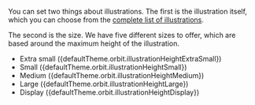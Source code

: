 
You can set two things about illustrations.
The first is the illustration itself,
which you can choose from the [complete list of illustrations](#available-illustrations).

The second is the size.
We have five different sizes to offer, which are based around the maximum height of the illustration.

<ul>
  <li>Extra small ({defaultTheme.orbit.illustrationHeightExtraSmall})</li>
  <li>Small ({defaultTheme.orbit.illustrationHeightSmall})</li>
  <li>Medium ({defaultTheme.orbit.illustrationHeightMedium})</li>
  <li>Large ({defaultTheme.orbit.illustrationHeightLarge})</li>
  <li>Display ({defaultTheme.orbit.illustrationHeightDisplay})</li>
</ul>
